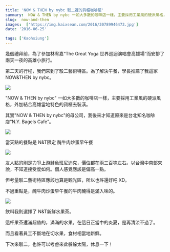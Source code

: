 ```yaml
---
title: 'NOW & THEN by nybc 駁二裡的貨櫃咖啡屋'
summary:  NOW & THEN by nybc 一如大多數的咖啡店一樣，主要採用工業風的硬派風格，外加結合高雄當地特色的貨櫃去裝潢。
slug:  now-and-then
images:  ['https://img.kaixsean.com/2016/30789946473.jpg']
date: '2016-06-25'

tags: ['Kaohsiung']
---
```

幾個禮拜前，為了參加林宥嘉“The Great Yoga 世界巡迴演唱會高雄場”而安排了兩天一夜的高雄小旅行。

第二天的行程，我們來到了駁二藝術特區。為了解決午餐，學長推薦了我這家 NOW&THEN by nybc。

![](https://img.kaixsean.com/2016/30789946473.jpg)

"NOW & THEN by nybc" 一如大多數的咖啡店一樣，主要採用工業風的硬派風格，外加結合高雄當地特色的貨櫃去裝潢。

其實"NOW & THEN by nybc"的母公司，我後來才知道原來是台北知名咖啡店“N.Y. Bagels Cafe”。

![](https://img.kaixsean.com/2016/31600038415.jpg)

當天點的餐點是 N&T限定 醃牛肉炒蛋早午餐 

![](https://img.kaixsean.com/2016/31452961912.jpg)

友人點的則是力爭上游鮭魚班尼迪克，價位都在兩三百塊左右。以台灣中南部來說，不知道接受度如何。個人感覺應該是偏高一點。

但考量駁二藝術特區應該也算是觀光區，所以也許還好吧 XD。

不過重點是，醃牛肉炒蛋早午餐的牛肉醃得是滿入味的。

![](https://img.kaixsean.com/2016/31227199340.jpg)

飲料我則選擇了 N&T新鮮水果茶。

這杯果茶還滿超值的，滿滿的水果。在這日正當中的炎夏，是再清涼不過了。

而且看著員工不斷地在切水果，食材相當地新鮮。

下次來駁二，也許可以考慮來此躲躲太陽，休息一下！
